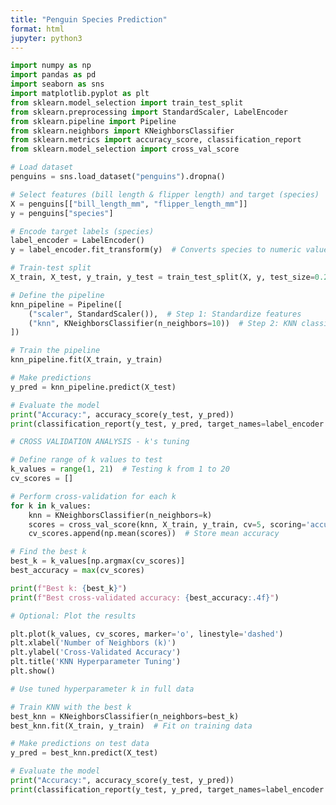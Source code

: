 ```yaml
---
title: "Penguin Species Prediction"
format: html
jupyter: python3
---
```


```python
import numpy as np
import pandas as pd
import seaborn as sns
import matplotlib.pyplot as plt
from sklearn.model_selection import train_test_split
from sklearn.preprocessing import StandardScaler, LabelEncoder
from sklearn.pipeline import Pipeline
from sklearn.neighbors import KNeighborsClassifier
from sklearn.metrics import accuracy_score, classification_report
from sklearn.model_selection import cross_val_score

# Load dataset
penguins = sns.load_dataset("penguins").dropna()

# Select features (bill length & flipper length) and target (species)
X = penguins[["bill_length_mm", "flipper_length_mm"]]
y = penguins["species"]

# Encode target labels (species)
label_encoder = LabelEncoder()
y = label_encoder.fit_transform(y)  # Converts species to numeric values

# Train-test split
X_train, X_test, y_train, y_test = train_test_split(X, y, test_size=0.2, random_state=23)

# Define the pipeline
knn_pipeline = Pipeline([
    ("scaler", StandardScaler()),  # Step 1: Standardize features
    ("knn", KNeighborsClassifier(n_neighbors=10))  # Step 2: KNN classification
])

# Train the pipeline
knn_pipeline.fit(X_train, y_train)

# Make predictions
y_pred = knn_pipeline.predict(X_test)

# Evaluate the model
print("Accuracy:", accuracy_score(y_test, y_pred))
print(classification_report(y_test, y_pred, target_names=label_encoder.classes_))
```

```python
# CROSS VALIDATION ANALYSIS - k's tuning

# Define range of k values to test
k_values = range(1, 21)  # Testing k from 1 to 20
cv_scores = []

# Perform cross-validation for each k
for k in k_values:
    knn = KNeighborsClassifier(n_neighbors=k)
    scores = cross_val_score(knn, X_train, y_train, cv=5, scoring='accuracy')  # 5-fold CV
    cv_scores.append(np.mean(scores))  # Store mean accuracy

# Find the best k
best_k = k_values[np.argmax(cv_scores)]
best_accuracy = max(cv_scores)

print(f"Best k: {best_k}")
print(f"Best cross-validated accuracy: {best_accuracy:.4f}")

# Optional: Plot the results

plt.plot(k_values, cv_scores, marker='o', linestyle='dashed')
plt.xlabel('Number of Neighbors (k)')
plt.ylabel('Cross-Validated Accuracy')
plt.title('KNN Hyperparameter Tuning')
plt.show()
```

```python
# Use tuned hyperparameter k in full data 

# Train KNN with the best k
best_knn = KNeighborsClassifier(n_neighbors=best_k)
best_knn.fit(X_train, y_train)  # Fit on training data

# Make predictions on test data
y_pred = best_knn.predict(X_test)

# Evaluate the model
print("Accuracy:", accuracy_score(y_test, y_pred))
print(classification_report(y_test, y_pred, target_names=label_encoder.classes_))
```